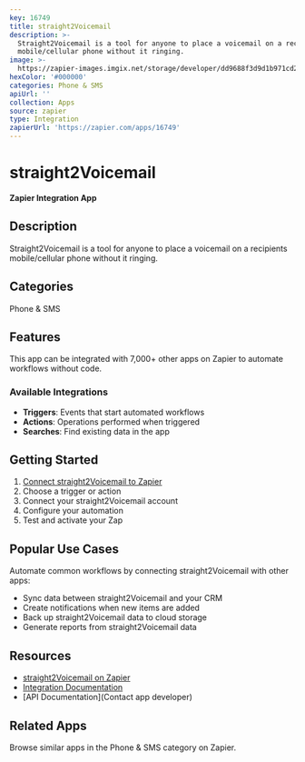 ```yaml
---
key: 16749
title: straight2Voicemail
description: >-
  Straight2Voicemail is a tool for anyone to place a voicemail on a recipients
  mobile/cellular phone without it ringing.
image: >-
  https://zapier-images.imgix.net/storage/developer/dd9688f3d9d1b971cd22347d15c70871.png?auto=format%2Ccompress&ixlib=python-3.0.0&q=50
hexColor: '#000000'
categories: Phone & SMS
apiUrl: ''
collection: Apps
source: zapier
type: Integration
zapierUrl: 'https://zapier.com/apps/16749'
---
```

# straight2Voicemail

**Zapier Integration App**

## Description

Straight2Voicemail is a tool for anyone to place a voicemail on a recipients mobile/cellular phone without it ringing.

## Categories

Phone & SMS

## Features

This app can be integrated with 7,000+ other apps on Zapier to automate workflows without code.

### Available Integrations

- **Triggers**: Events that start automated workflows
- **Actions**: Operations performed when triggered
- **Searches**: Find existing data in the app

## Getting Started

1. [Connect straight2Voicemail to Zapier](https://zapier.com/apps/16749)
2. Choose a trigger or action
3. Connect your straight2Voicemail account
4. Configure your automation
5. Test and activate your Zap

## Popular Use Cases

Automate common workflows by connecting straight2Voicemail with other apps:

- Sync data between straight2Voicemail and your CRM
- Create notifications when new items are added
- Back up straight2Voicemail data to cloud storage
- Generate reports from straight2Voicemail data

## Resources

- [straight2Voicemail on Zapier](https://zapier.com/apps/16749)
- [Integration Documentation](https://zapier.com/apps/16749/integrations)
- [API Documentation](Contact app developer)

## Related Apps

Browse similar apps in the Phone & SMS category on Zapier.
